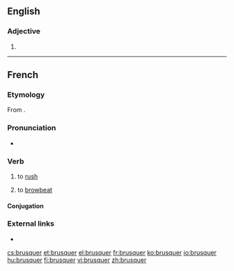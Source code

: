 ==English==

===Adjective===
{{head|en|adjective comparative form}}

# {{en-comparative of|brusque}}

----

==French==

===Etymology===
From {{suffix|brusque|er|lang=fr}}.

===Pronunciation===
* {{IPA|[bʁyske]|lang=fr}}

===Verb===
{{fr-verb}}

# {{label|fr|transitive}} to [[rush]] {{qualifier|an operation}}
# {{label|fr|transitive}} to [[browbeat]]

====Conjugation====
{{fr-conj-auto}}

===External links===
* {{R:TLFi}}

[[cs:brusquer]]
[[et:brusquer]]
[[el:brusquer]]
[[fr:brusquer]]
[[ko:brusquer]]
[[io:brusquer]]
[[hu:brusquer]]
[[fi:brusquer]]
[[vi:brusquer]]
[[zh:brusquer]]